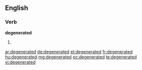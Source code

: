 ==English==

===Verb===
'''degenerated'''

# {{past of|degenerate}}

[[ar:degenerated]]
[[de:degenerated]]
[[et:degenerated]]
[[fr:degenerated]]
[[hu:degenerated]]
[[mg:degenerated]]
[[oc:degenerated]]
[[te:degenerated]]
[[vi:degenerated]]